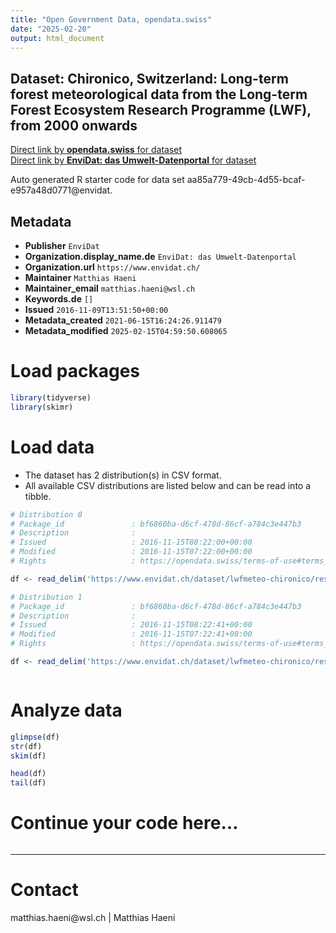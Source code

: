 ```yaml
---
title: "Open Government Data, opendata.swiss"
date: "2025-02-20"
output: html_document
---
```


## Dataset: Chironico, Switzerland: Long-term forest meteorological data from the Long-term Forest Ecosystem Research Programme (LWF), from 2000 onwards



[Direct link by **opendata.swiss** for dataset](https://opendata.swiss/de/dataset/chironico-switzerland-long-term-forest-meteorological-data-from-the-long-term-forest-ecosystem-)<br>
[Direct link by **EnviDat: das Umwelt-Datenportal** for dataset](https://www.envidat.ch/#/metadata/lwfmeteo-chironico)

Auto generated R starter code for data set aa85a779-49cb-4d55-bcaf-e957a48d0771@envidat.

## Metadata

- **Publisher** `EnviDat`
- **Organization.display_name.de** `EnviDat: das Umwelt-Datenportal`
- **Organization.url** `https://www.envidat.ch/`
- **Maintainer** `Matthias Haeni`
- **Maintainer_email** `matthias.haeni@wsl.ch`
- **Keywords.de** `[]`
- **Issued** `2016-11-09T13:51:50+00:00`
- **Metadata_created** `2021-06-15T16:24:26.911479`
- **Metadata_modified** `2025-02-15T04:59:50.608065`


# Load packages

```r

library(tidyverse)
library(skimr)

```

# Load data

-   The dataset has 2 distribution(s) in CSV format.
-   All available CSV distributions are listed below and can be read into a tibble.

```r

# Distribution 0
# Package_id               : bf6860ba-d6cf-478d-86cf-a784c3e447b3
# Description              : 
# Issued                   : 2016-11-15T08:22:00+00:00
# Modified                 : 2016-11-15T07:22:00+00:00
# Rights                   : https://opendata.swiss/terms-of-use#terms_by

df <- read_delim('https://www.envidat.ch/dataset/lwfmeteo-chironico/resource/d2125be5-ab36-4a79-8873-100747c9304a')

# Distribution 1
# Package_id               : bf6860ba-d6cf-478d-86cf-a784c3e447b3
# Description              : 
# Issued                   : 2016-11-15T08:22:41+00:00
# Modified                 : 2016-11-15T07:22:41+00:00
# Rights                   : https://opendata.swiss/terms-of-use#terms_by

df <- read_delim('https://www.envidat.ch/dataset/lwfmeteo-chironico/resource/5993f35c-f254-4f4e-b603-82f1999524f4')



```

# Analyze data

```r

glimpse(df)
str(df)
skim(df)

head(df)
tail(df)

```

# Continue your code here...

```r

```

------------------------------------------------------------------------

# Contact

matthias.haeni@wsl.ch | Matthias Haeni

